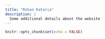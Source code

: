 ```yaml
---
title: "Rohan Kataria"
description: |
  Some additional details about the website
---
```


```r
knitr::opts_chunk$set(echo = FALSE)
```

